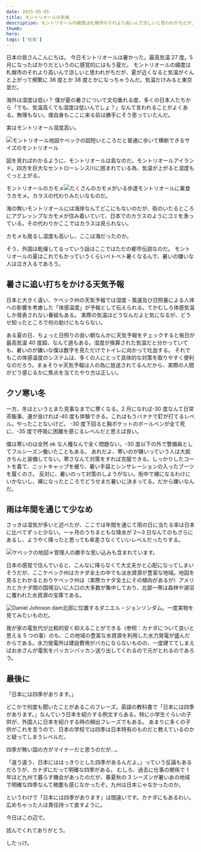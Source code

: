 ```yaml
---
date: 2015-05-05
title: モントリオールの気候
description: モントリオールの緯度は札幌市のそれより高いんで涼しいと思われがちだが、夏が近くなると気温がぐんと上がって頻繁に36度とか38度とかになっちゃうんだ。
thumb:
hero:
tags: ['社会']
---
```


日本の皆さんこんにちは。 今日モントリオールは暑かった。最高気温 27 度。5 月になったばかりだというのに感覚的にはもう夏だ。
モントリオールの緯度は札幌市のそれより高いんで涼しいと思われがちだが、夏が近くなると気温がぐんと上がって頻繁に 36 度とか 38 度とかになっちゃうんだ。気温だけみると東京並だ。

海外は湿度は低い？
僕が夏の暑さについて文句垂れる度、多くの日本人たちから「でも、気温高くても湿度は低いんでしょ？」なんて言われることがよくある。無理もない。僕自身もここに来る前は勝手にそう思っていたんだ。

実はモントリオール湿度高い。

![モントリオール地図](../images/weather/montreal.jpg)ケベックの図短いところだと普通に歩いて横断できるサイズのモントリオール

図を見ればわかるように、モントリオールは島なのだ。モントリオールアイランド。四方を巨大なセントローレンス川に囲まれている為、気温が上がると湿度もぐっと上がる。

モントリオールのカモメ![たくさんのカモメがいる歩道](../images/weather/seagull.jpg)モントリオールに巣食うカモメ。カラスの代わりみたいなものだ。

海の無いモントリオールには海岸なんてどこにもないのだが、街のいたるところにアグレッシブなカモメが住み着いていて、日本でのカラスのようにゴミを漁っている。その代わりかここではカラスは見られない。

カモメも居るし湿度も高いし、ここは海だったのか。

そう、外国は乾燥してるっていう話はここではただの都市伝説なのだ。
モントリオールの夏はこれでもかっていうくらいベトベト暑くなるんで、暑いの嫌いな人は泣き入るであろう。

## 暑さに追い打ちをかける天気予報

日本と大きく違い、ケベック州の天気予報では湿度・風速及び日照量による人体への影響を考慮した「体感温度」が予報として伝えられる。てかむしろ体感気温しか発表されない番組もある。
実際の気温はどうなんだよと気になるが、どうせ知ったところで何の助けにもならない。

ある夏の日、ちょっと日照りの良い朝なんかに天気予報をチェックすると毎日が最高気温 40 度超、なんて週もある。湿度が換算された気温だと分かっていても、暑いのが嫌いな僕は数字を見ただけでトイレに向かって吐血する。
それでもこの体感温度のシステムは、多くの人にとって具体的な対策を取りやすく便利なのだろう。まぁそりゃ天気予報は人の為に放送されてるんだから、実際の人間がどう感じるかに焦点を当てたやり方は正しい。

## クソ寒い冬

一方、冬はというとまた見事なまでに寒くなる。2 月になれば-30 度なんて日常茶飯事、運が良ければ-40 度も体験できる。これはもうバナナで釘が打てるレベル。やったことないけど。
-30 度下回ると胸ポケットのボールペンが全て死に、-35 度で呼吸に困難を感じるレベルだと思えば良い。

僕は寒いのは全然 ok な人種なんで全く問題ない。-30 度以下の外で警備員としてフルシーズン働いたこともある。
あれだよ、寒いのが嫌いっていう人は大抵きちんと装備してない。寒さなんて対策をすれば克服できる。しっかりしたコートを着て、ニットキャップを被り、暑い手袋とシンサレーションの入ったブーツを履くのさ。
反対に、暑いのって対策のしようがない。街中で裸になるわけにいかないし、裸になったところでどうせまだ暑いに決まってる。だから嫌いなんだ。

## 雨は年間を通じて少なめ

さっきは湿気が多いと述べたが、ここでは年間を通じて雨の日に当たる率は日本に比べてずっと少ない。一ヶ月のうちまともな降水が 2〜3 日なんてのもざらにあるし、ようやく降ったと思っても傘差さなくていいレベルだったりする。

![ケベックの地図](../images/weather/quebec.jpg)＊管理人の勝手な思い込みも含まれています。

日本の感覚で住んでいると、こんなに降らなくて大丈夫かと心配になってしまいそうだが、ここケベック州はカナダ全土の中でも淡水資源が豊富な地域。地図を見るとわかるとおりケベック州は（実際カナダ全土にその傾向があるが）アメリカとカナダ間の国境沿いに人口の大多数が集中しており、北部一帯は森林や湖沼に覆われた水資源の宝庫である。

![Daniel Johnson dam](../images/weather/daniel-johnson-dam.jpg)北部に位置するダニエル・ジョンソンダム。一度実物を見てみたいものだ。

我が家の電気代が比較的安く抑えることができる（参照：カナダについて良いと思える 5 つの事）のも、この地域の豊富な水資源を利用した水力発電が盛んだからである。水力発電所は建設費用がバカにならないものの、一度建ててしまえばお水さんが電気をバッカンバッカン送り出してくれるので元がとれるのであろう。

## 最後に

「日本には四季があります。」

どこかで何度も聞いたことがあるこのフレーズ。英語の教科書で「日本には四季があります。」なんていう日本を紹介する例文すらある。特に小学生ぐらいの子供が、外国人に日本を紹介する時の頻出フレーズでもある。
あまりに多くの子供がこれを言うので、日本の学校では四季は日本特有のものだと教えているのかと疑ってしまうレベルだ。

四季が無い国の方がマイナーだと思うのだが…。

「違う違う、日本にははっきりとした四季があるんだよ。」っていう反論もあるだろうが、カナダにだって明確な四季がある。
むしろ、過去に仕事の関係で 1 年ほど九州で暮らす機会があったのだが、春夏秋の 3 シーズンが暑いあの地域で明確な四季なんて微塵も感じなかったぞ。九州は日本じゃなかったのか。

というわけで「日本には四季があります」は間違いです。カナダにもあるわい。広めちゃった人は責任持って直すように。

今日はこの辺で。

読んでくれてありがとう。

したっけ。
